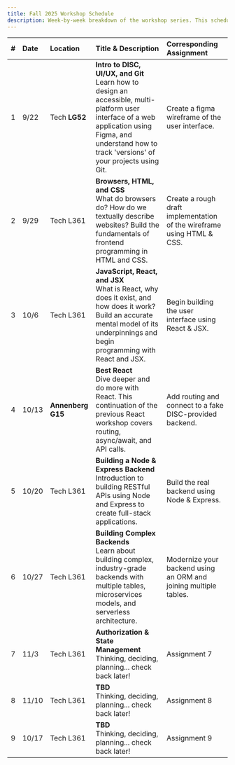 ```yaml
---
title: Fall 2025 Workshop Schedule
description: Week-by-week breakdown of the workshop series. This schedule is tentative and subject to changes.
---
```


| # | Date  | Location          | Title & Description                                                                                                                                                                                                 | Corresponding Assignment                                                                                                                                                                                                                       |
| - | :---- | :-------          | :------------------------------------------------------------------------------------------------------------------------------------------------------------------------------------------------------------------ | :--------------------------------------------------------------------------------------------------------------------------------------------------------------------------------------------------------------------------------------------- |
| 1 | 9/22  | Tech **LG52**     | **Intro to DISC, UI/UX, and Git**<br/>Learn how to design an accessible, multi-platform user interface of a web application using Figma, and understand how to track 'versions' of your projects using Git.         | Create a figma wireframe of the user interface.                                                                                                                                                                                                |
| 2 | 9/29  | Tech L361         | **Browsers, HTML, and CSS**<br/>What do browsers do? How do we textually describe websites? Build the fundamentals of frontend programming in HTML and CSS.                                                         | Create a rough draft implementation of the wireframe using HTML & CSS.                                                                                                                                                                         |
| 3 | 10/6  | Tech L361         | **JavaScript, React, and JSX**<br/>What is React, why does it exist, and how does it work? Build an accurate mental model of its underpinnings and begin programming with React and JSX.                            | Begin building the user interface using React & JSX.                                                                                                                                                                                           |
| 4 | 10/13 | **Annenberg G15** | **Best React**<br/>Dive deeper and do more with React. This continuation of the previous React workshop covers routing, async/await, and API calls.                                                                 | Add routing and connect to a fake DISC-provided backend.                                                                                                                                                                                       |
| 5 | 10/20 | Tech L361         | **Building a Node & Express Backend**<br/>Introduction to building RESTful APIs using Node and Express to create full-stack applications.                                                                           | Build the real backend using Node & Express.                                                                                                                                                                                                   |
| 6 | 10/27 | Tech L361         | **Building Complex Backends**<br/>Learn about building complex, industry-grade backends with multiple tables, microservices models, and serverless architecture.                                                    | Modernize your backend using an ORM and joining multiple tables.                                                                                                                                                                               |
| 7 | 11/3  | Tech L361         | **Authorization & State Management**<br/>Thinking, deciding, planning... check back later!                                                                                                                                                       | Assignment 7                                                                           |
| 8 | 11/10 | Tech L361         | **TBD**<br/>Thinking, deciding, planning... check back later!                                                                                                                                                       | Assignment 8    
| 9 | 10/17 | Tech L361         | **TBD**<br/>Thinking, deciding, planning... check back later!                                                                                                                                                       | Assignment 9                                                                                                                                                                                                     |
